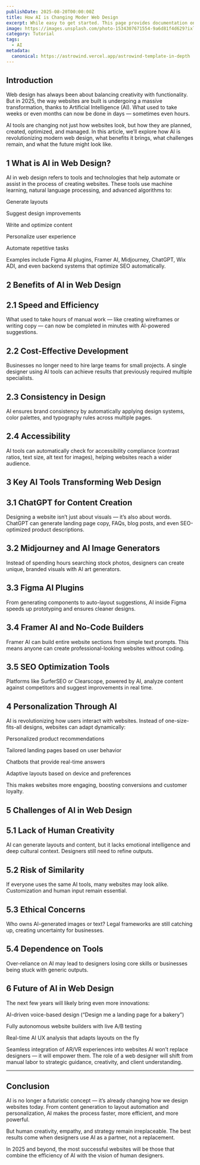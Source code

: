 ```yaml
---
publishDate: 2025-08-20T00:00:00Z
title: How AI is Changing Moder Web Design
excerpt: While easy to get started. This page provides documentation on some of the more intricate parts.
image: https://images.unsplash.com/photo-1534307671554-9a6d81f4d629?ixlib=rb-4.0.3&ixid=M3wxMjA3fDB8MHxwaG90by1wYWdlfHx8fGVufDB8fHx8fA%3D%3D&auto=format&fit=crop&w=1651&q=80
category: Tutorial
tags:
  - AI
metadata:
  canonical: https://astrowind.vercel.app/astrowind-template-in-depth
---
```



## Introduction

Web design has always been about balancing creativity with functionality. But in 2025, the way websites are built is undergoing a massive transformation, thanks to Artificial Intelligence (AI). What used to take weeks or even months can now be done in days — sometimes even hours.

AI tools are changing not just how websites look, but how they are planned, created, optimized, and managed. In this article, we’ll explore how AI is revolutionizing modern web design, what benefits it brings, what challenges remain, and what the future might look like.

## 1 What is AI in Web Design?

AI in web design refers to tools and technologies that help automate or assist in the process of creating websites. These tools use machine learning, natural language processing, and advanced algorithms to:

Generate layouts

Suggest design improvements

Write and optimize content

Personalize user experience

Automate repetitive tasks


Examples include Figma AI plugins, Framer AI, Midjourney, ChatGPT, Wix ADI, and even backend systems that optimize SEO automatically.



## 2 Benefits of AI in Web Design

## 2.1 Speed and Efficiency

What used to take hours of manual work — like creating wireframes or writing copy — can now be completed in minutes with AI-powered suggestions.

## 2.2 Cost-Effective Development

Businesses no longer need to hire large teams for small projects. A single designer using AI tools can achieve results that previously required multiple specialists.

## 2.3 Consistency in Design

AI ensures brand consistency by automatically applying design systems, color palettes, and typography rules across multiple pages.

## 2.4 Accessibility

AI tools can automatically check for accessibility compliance (contrast ratios, text size, alt text for images), helping websites reach a wider audience.




## 3 Key AI Tools Transforming Web Design

## 3.1 ChatGPT for Content Creation

Designing a website isn’t just about visuals — it’s also about words. ChatGPT can generate landing page copy, FAQs, blog posts, and even SEO-optimized product descriptions.

## 3.2 Midjourney and AI Image Generators

Instead of spending hours searching stock photos, designers can create unique, branded visuals with AI art generators.

## 3.3 Figma AI Plugins

From generating components to auto-layout suggestions, AI inside Figma speeds up prototyping and ensures cleaner designs.

## 3.4 Framer AI and No-Code Builders

Framer AI can build entire website sections from simple text prompts. This means anyone can create professional-looking websites without coding.

## 3.5 SEO Optimization Tools

Platforms like SurferSEO or Clearscope, powered by AI, analyze content against competitors and suggest improvements in real time.




## 4 Personalization Through AI

AI is revolutionizing how users interact with websites. Instead of one-size-fits-all designs, websites can adapt dynamically:

Personalized product recommendations

Tailored landing pages based on user behavior

Chatbots that provide real-time answers

Adaptive layouts based on device and preferences


This makes websites more engaging, boosting conversions and customer loyalty.




## 5 Challenges of AI in Web Design

## 5.1 Lack of Human Creativity

AI can generate layouts and content, but it lacks emotional intelligence and deep cultural context. Designers still need to refine outputs.

## 5.2 Risk of Similarity

If everyone uses the same AI tools, many websites may look alike. Customization and human input remain essential.

## 5.3 Ethical Concerns

Who owns AI-generated images or text? Legal frameworks are still catching up, creating uncertainty for businesses.

## 5.4 Dependence on Tools

Over-reliance on AI may lead to designers losing core skills or businesses being stuck with generic outputs.


## 6 Future of AI in Web Design

The next few years will likely bring even more innovations:

AI-driven voice-based design (“Design me a landing page for a bakery”)

Fully autonomous website builders with live A/B testing

Real-time AI UX analysis that adapts layouts on the fly

Seamless integration of AR/VR experiences into websites
AI won’t replace designers — it will empower them. The role of a web designer will shift from manual labor to strategic guidance, creativity, and client understanding.


---

## Conclusion

AI is no longer a futuristic concept — it’s already changing how we design websites today. From content generation to layout automation and personalization, AI makes the process faster, more efficient, and more powerful.

But human creativity, empathy, and strategy remain irreplaceable. The best results come when designers use AI as a partner, not a replacement.

In 2025 and beyond, the most successful websites will be those that combine the efficiency of AI with the vision of human designers.